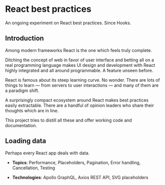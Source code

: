 
<Meta title="Home" component={Home} />

# React best practices

An ongoing experiment on React best practices. Since Hooks.

## Introduction

Among modern frameworks React is the one which feels truly complete.

Ditching the concept of web in favor of user interface and betting all on a real programming language makes UI design and development with React highly integrated and all around programmable. A feature unseen before.

React is famous about its steep learning curve. No wonder. There are lots of things to learn &mdash; from servers to user interactions &mdash; and many of them are a paradigm shift.

A surprisingly compact ecosystem around React makes best practices easily extractable. There are a handful of opinion leaders who share their thoughts which are in line.

This project tries to distill all these and offer working code and documentation.

## Loading data

Perhaps every React app deals with data.

- **Topics**: Performance, Placeholders, Pagination, Error handling, Cancellation, Testing

- **Technologies**: Apollo GraphQL, Axios REST API, SVG placeholders

